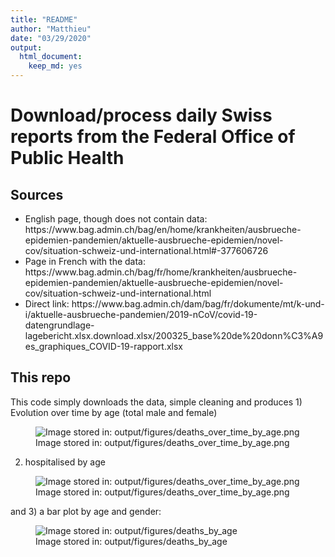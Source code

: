 ```yaml
---
title: "README"
author: "Matthieu"
date: "03/29/2020"
output:
  html_document:
    keep_md: yes
---
```


# Download/process daily Swiss reports from the Federal Office of Public Health

## Sources 

- English page, though does not contain data:  https://www.bag.admin.ch/bag/en/home/krankheiten/ausbrueche-epidemien-pandemien/aktuelle-ausbrueche-epidemien/novel-cov/situation-schweiz-und-international.html#-377606726
- Page in French with the data: https://www.bag.admin.ch/bag/fr/home/krankheiten/ausbrueche-epidemien-pandemien/aktuelle-ausbrueche-epidemien/novel-cov/situation-schweiz-und-international.html
- Direct link: https://www.bag.admin.ch/dam/bag/fr/dokumente/mt/k-und-i/aktuelle-ausbrueche-pandemien/2019-nCoV/covid-19-datengrundlage-lagebericht.xlsx.download.xlsx/200325_base%20de%20donn%C3%A9es_graphiques_COVID-19-rapport.xlsx


## This repo

This code simply downloads the data, simple cleaning and produces 1) Evolution over time by age (total male and female)


![Image stored in: output/figures/deaths_over_time_by_age.png](output/figures/deaths_over_time_by_age.png?raw=true)

2) hospitalised by age

![Image stored in: output/figures/deaths_over_time_by_age.png](output/figures/deaths_over_time_by_age.png?raw=true)

and 3) a bar plot by age and gender: 

![Image stored in: output/figures/deaths_by_age](output/figures/deaths_by_age.png?raw=true)

